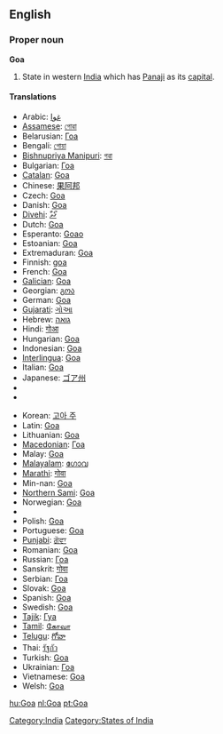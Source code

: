 ==English==
{{wikipedia}}

===Proper noun===
'''Goa'''

# State in western [[India]] which has [[Panaji]] as its [[capital]].

====Translations====
{{trans-top|state in western India}}
* Arabic: [[غوا]]
* [[Assamese]]: [[গোৱা]]
* Belarusian: [[Гоа]]
* Bengali: [[গোয়া]]
* [[Bishnupriya Manipuri]]: [[গৱা]]
* Bulgarian: [[Гоа]]
* [[Catalan]]: [[Goa#Catalan|Goa]]
* Chinese: [[果阿邦]]
* Czech: [[Goa#Czech|Goa]]
* Danish: [[Goa#Danish|Goa]]
* [[Divehi]]: [[ގޯވާ]]
* Dutch: [[Goa#Dutch|Goa]]
* Esperanto: [[Goao]]
* Estoanian: [[Goa#Estonian|Goa]]
* Extremaduran: [[Goa#Extremaduran|Goa]]
* Finnish: [[Goa#Finnish|goa]]
* French: [[Goa#French|Goa]]
* [[Galician]]: [[Goa#Galicaian|Goa]]
* Georgian: [[გოა]]
* German: [[Goa#German|Goa]]
* [[Gujarati]]: [[ગોઆ]]
* Hebrew: [[גואה]]
* Hindi: [[गोआ]]
* Hungarian: [[Goa#Hungarian|Goa]]
* Indonesian: [[Goa#Indonesian|Goa]]
* [[Interlingua]]: [[Goa#Interlingua|Goa]]
* Italian: [[Goa#Italian|Goa]]
* Japanese: [[ゴア州]]
* {{trreq|Kannada}}
* {{trreq|Konkani}}
{{trans-mid}}
* Korean: [[고아 주]]
* Latin: [[Goa#Latin|Goa]]
* Lithuanian: [[Goa#Lithuanian|Goa]]
* [[Macedonian]]: [[Гоа]]
* Malay: [[Goa#Malay|Goa]]
* [[Malayalam]]: [[ഗോവ]]
* [[Marathi]]: [[गोवा]]
* Min-nan: [[Goa#Min-nan|Goa]]
* [[Northern Sami]]: [[Goa#Northern Sami|Goa]]
* Norwegian: [[Goa#Norwegian|Goa]]
* {{trreq|Oriya}}
* Polish: [[Goa#Polish|Goa]]
* Portuguese: [[Goa#Portuguese|Goa]]
* [[Punjabi]]: [[ਗੋਵਾ]]
* Romanian: [[Goa#Romanian|Goa]]
* Russian: [[Гоа]]
* Sanskrit: [[गोवा]]
* Serbian: [[Гоа]]
* Slovak: [[Goa#Slovak|Goa]]
* Spanish: [[Goa#Spanish|Goa]]
* Swedish: [[Goa#Swedish|Goa]]
* [[Tajik]]: [[Гуа]]
* [[Tamil]]: [[கோவா]]
* [[Telugu]]: [[గోవా]]
* Thai: [[รัฐกัว]]
* Turkish: [[Goa#Turkish|Goa]]
* Ukrainian: [[Гоа]]
* Vietnamese: [[Goa#Vietnamese|Goa]]
* Welsh: [[Goa#Welsh|Goa]]
{{trans-bottom}}

[[Category:India]]
[[Category:States of India]]

[[hu:Goa]]
[[nl:Goa]]
[[pt:Goa]]